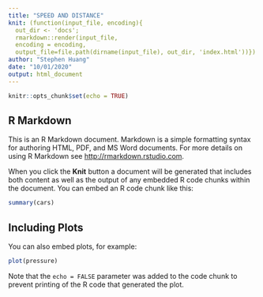 ```yaml
---
title: "SPEED AND DISTANCE"
knit: (function(input_file, encoding){ 
  out_dir <- 'docs';
  rmarkdown::render(input_file,
  encoding = encoding,
  output_file=file.path(dirname(input_file), out_dir, 'index.html'))})
author: "Stephen Huang"
date: "10/01/2020"
output: html_document
---
```


```r
knitr::opts_chunk$set(echo = TRUE)
```

## R Markdown

This is an R Markdown document. Markdown is a simple formatting syntax for authoring HTML, PDF, and MS Word documents. For more details on using R Markdown see <http://rmarkdown.rstudio.com>.

When you click the **Knit** button a document will be generated that includes both content as well as the output of any embedded R code chunks within the document. You can embed an R code chunk like this:

```r
summary(cars)
```

## Including Plots

You can also embed plots, for example:

```r
plot(pressure)
```

Note that the `echo = FALSE` parameter was added to the code chunk to prevent printing of the R code that generated the plot.
